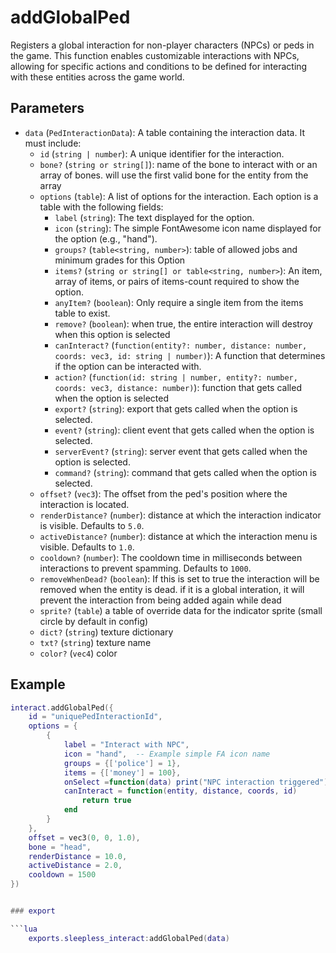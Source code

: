 # addGlobalPed

Registers a global interaction for non-player characters (NPCs) or peds in the game. This function enables customizable interactions with NPCs, allowing for specific actions and conditions to be defined for interacting with these entities across the game world.

## Parameters

- `data` (`PedInteractionData`): A table containing the interaction data. It must include:
  - `id` (`string | number`): A unique identifier for the interaction.
  - `bone?` (`string or string[]`): name of the bone to interact with or an array of bones. will use the first valid bone for the entity from the array
  - `options` (`table`): A list of options for the interaction. Each option is a table with the following fields:
    - `label` (`string`): The text displayed for the option.
    - `icon` (`string`): The simple FontAwesome icon name displayed for the option (e.g., "hand").
    - `groups?` (`table<string, number>`): table of allowed jobs and minimum grades for this Option
    - `items?` (`string or string[] or table<string, number>`): An item, array of items, or pairs of items-count required to show the option.
    - `anyItem?` (`boolean`): Only require a single item from the items table to exist.
    - `remove?` (`boolean`): when true, the entire interaction will destroy when this option is selected
    - `canInteract?` (`function(entity?: number, distance: number, coords: vec3, id: string | number)`): A function that determines if the option can be interacted with.
    - `action?` (`function(id: string | number, entity?: number, coords: vec3, distance: number)`): function that gets called when the option is selected
    - `export?` (`string`): export that gets called when the option is selected.
    - `event?` (`string`): client event that gets called when the option is selected.
    - `serverEvent?` (`string`): server event that gets called when the option is selected.
    - `command?` (`string`): command that gets called when the option is selected.
  - `offset?` (`vec3`): The offset from the ped's position where the interaction is located.
  - `renderDistance?` (`number`): distance at which the interaction indicator is visible. Defaults to `5.0`.
  - `activeDistance?` (`number`): distance at which the interaction menu is visible. Defaults to `1.0`.
  - `cooldown?` (`number`): The cooldown time in milliseconds between interactions to prevent spamming. Defaults to `1000`.
  - `removeWhenDead?` (`boolean`): If this is set to true the interaction will be removed when the entity is dead. if it is a global interation, it will prevent the interaction from being added again while dead
  - `sprite?` (`table`) a table of override data for the indicator sprite (small circle by default in config)
   - `dict?` (`string`) texture dictionary
   - `txt?` (`string`) texture name
   - `color?` (`vec4`) color
  

## Example

```lua
interact.addGlobalPed({
    id = "uniquePedInteractionId",
    options = {
        {
            label = "Interact with NPC",
            icon = "hand",  -- Example simple FA icon name
            groups = {['police'] = 1},
            items = {['money'] = 100},
            onSelect =function(data) print("NPC interaction triggered") end,
            canInteract = function(entity, distance, coords, id)
                return true
            end
        }
    },
    offset = vec3(0, 0, 1.0),
    bone = "head",
    renderDistance = 10.0,
    activeDistance = 2.0,
    cooldown = 1500
})


### export

```lua
    exports.sleepless_interact:addGlobalPed(data)
```
